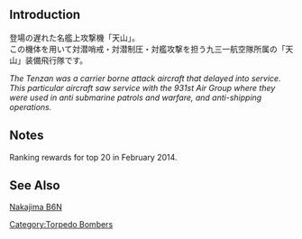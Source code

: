 {{Equipmentinfo
|name = Tenzan (931 Air Group)
|id = 83
|japanesename = 天山(九三一空)
|icon = {{BluePlane}}
|type = Carrier-Based Torpedo Bomber
|effect = {{Torpedo}}+9, {{ASW}}+8, {{LOS}}+2
|radius = 5
|scrap = {{Fuel}}2, {{Ammo}}4, {{Bauxite}}5
|image = <gallery type="slideshow" widths="360px" position="center" hideaddbutton="true">
Equipment83-1.png
Equipment83-2.png
Equipment83-3.png
Equipment83-4.png
</gallery>
|CVL = lime
|CV = lime
|CVB = lime
}}

==Introduction==
登場の遅れた名艦上攻撃機「天山」。<br>
この機体を用いて対潜哨戒・対潜制圧・対艦攻撃を担う九三一航空隊所属の「天山」装備飛行隊です。

''The Tenzan was a carrier borne attack aircraft that delayed into service. This particular aircraft saw service with the 931st Air Group where they were used in anti submarine patrols and warfare, and anti-shipping operations.''
==Notes==
Ranking rewards for top 20 in February 2014.
==See Also==
[[wikipedia:Nakajima B6N|Nakajima B6N]]
{{Equipmentlist}}
[[Category:Torpedo Bombers]]